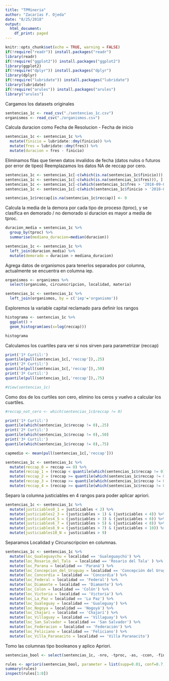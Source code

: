 ```yaml
---
title: "TPMineria"
author: "Zacarías F. Ojeda"
date: "8/25/2018"
output:
  html_document:
    df_print: paged
---
```


```r
knitr::opts_chunk$set(echo = TRUE, warning = FALSE)
if(!require("readr")) install.packages("readr")
library(readr)
if(!require("ggplot2")) install.packages("ggplot2")
library(ggplot2)
if(!require("dplyr")) install.packages("dplyr")
library(dplyr)
if(!require("lubridate")) install.packages("lubridate")
library(lubridate)
if(!require("arules")) install.packages("arules")
library("arules")
```

Cargamos los datasets originales 

```r
sentencias_1c <- read_csv("./sentencias_1c.csv")
organismos <- read_csv("./organismos.csv")
```
Calcula duracion como Fecha de Resolucion - Fecha de inicio

```r
sentencias_1c <- sentencias_1c %>% 
  mutate(finicio = lubridate::dmy(finicio)) %>% 
  mutate(fres = lubridate::dmy(fres)) %>% 
  mutate(duracion = fres - finicio)

```
Eliminamos filas que tienen datos invalidos de fecha (datos nulos o futuros por error de tipeo)
Reemplazamos los datos NA de reccap por cero.

```r
sentencias_1c <- sentencias_1c[-c(which(is.na(sentencias_1c$finicio))), ]
sentencias_1c <- sentencias_1c[-c(which(is.na(sentencias_1c$fres))), ]
sentencias_1c <- sentencias_1c[-c(which(sentencias_1c$fres > '2018-09-01')), ]
sentencias_1c <- sentencias_1c[-c(which(sentencias_1c$finicio > '2018-09-01')), ]

sentencias_1c$reccap[is.na(sentencias_1c$reccap)] <- 0

```
Calcula la media de la demora por cada tipo de proceso (tproc), y
se clasifica en demorado / no demorado si duracion es mayor a media de tproc.

```r
duracion_media = sentencias_1c %>% 
  group_by(tproc) %>% 
  summarise(mediana_duracion=median(duracion))

sentencias_1c <- sentencias_1c %>% 
  left_join(duracion_media) %>% 
  mutate(demorado = duracion > mediana_duracion)

```
Agrega datos de organismos para tenerlos separados por columna, actualmente se encuentra en columna iep.

```r
organismos <- organismos %>% 
  select(organismo, circunscripcion, localidad, materia)

sentencias_1c <- sentencias_1c %>% 
  left_join(organismos, by = c('iep'='organismo'))

```


Exploremos la variable capital reclamado para definir los rangos

```r
histograma <- sentencias_1c %>% 
  ggplot() +
  geom_histogram(aes(x=log(reccap)))

histograma
```

Calculamos los cuartiles para ver si nos sirven para parametrizar (reccap)

```r
print('1º Curtil:')
quantile(pull(sentencias_1c[,'reccap']),.25)
print('2º Curtil:')
quantile(pull(sentencias_1c[,'reccap']),.50)
print('3º Curtil:')
quantile(pull(sentencias_1c[,'reccap']),.75)

#View(sentencias_1c)
```
Como dos de los curtiles son cero, elimino los ceros y vuelvo a calcular los cuartiles.

```r
#reccap_not_cero <- which(sentencias_1c$reccap != 0)

print('1º Curtil:')
quantile(which(sentencias_1c$reccap != 0),.25)
print('2º Curtil:')
quantile(which(sentencias_1c$reccap != 0),.50)
print('3º Curtil:')
quantile(which(sentencias_1c$reccap != 0),.75)

capmedio <- mean(pull(sentencias_1c[,'reccap']))

sentencias_1c <- sentencias_1c %>% 
  mutate(reccap_0 = reccap == 0) %>% 
  mutate(reccap_1 = (reccap < quantile(which(sentencias_1c$reccap != 0),.25)) & (reccap!=0)) %>% 
  mutate(reccap_2 = (reccap >= quantile(which(sentencias_1c$reccap != 0),.25)) & (reccap < quantile(which(sentencias_1c$reccap != 0),.50))) %>% 
  mutate(reccap_3 = (reccap >= quantile(which(sentencias_1c$reccap != 0),.50)) & (reccap < quantile(which(sentencias_1c$reccap != 0),.75))) %>% 
  mutate(reccap_4 = (reccap >= quantile(which(sentencias_1c$reccap != 0),.75))) 

```

Separo la columna justiciables en 4 rangos para poder aplicar apriori.

```r

sentencias_1c <- sentencias_1c %>% 
  mutate(justiciables0_1 = justiciables < 2) %>% 
  mutate(justiciables2_3 = (justiciables > 1) & (justiciables < 4)) %>% 
  mutate(justiciables4_5 = (justiciables > 3) & (justiciables < 6)) %>% 
  mutate(justiciables6_7 = (justiciables > 5) & (justiciables < 8)) %>% 
  mutate(justiciables8_9 = (justiciables > 7) & (justiciables < 10)) %>% 
  mutate(justiciables10_N = justiciables > 9)


```

Separamos Localidad y Circunscripcion en columnas.

```r
sentencias_1c <- sentencias_1c %>% 
  mutate(loc_Gualeguaychu = localidad == 'Gualeguaychú') %>% 
  mutate(loc_Rosario_del_Tala  = localidad == 'Rosario del Tala' ) %>% 
  mutate(loc_Parana = localidad == 'Paraná') %>% 
  mutate(loc_Concepcion_del_Uruguay = localidad == 'Concepción del Uruguay') %>% 
  mutate(loc_Concordia = localidad == 'Concordia') %>% 
  mutate(loc_Federal = localidad == 'Federal') %>% 
  mutate(loc_Diamante = localidad == 'Diamante') %>% 
  mutate(loc_Colon = localidad == 'Colón') %>% 
  mutate(loc_Victoria = localidad == 'Victoria') %>% 
  mutate(loc_La_Paz = localidad == 'La Paz') %>% 
  mutate(loc_Gualeguay = localidad == 'Gualeguay') %>% 
  mutate(loc_Nogoya = localidad == 'Nogoyá') %>% 
  mutate(loc_Chajari = localidad == 'Chajarí') %>% 
  mutate(loc_Villaguay = localidad == 'Villaguay') %>% 
  mutate(loc_San_Salvador = localidad == 'San Salvador') %>% 
  mutate(loc_Federacion = localidad == 'Federación') %>% 
  mutate(loc_Feliciano = localidad == 'Feliciano') %>% 
  mutate(loc_Villa_Paranacito = localidad == 'Villa Paranacito')

```

Tomo las columnas tipo booleanos y aplico Apriori.

```r

sentencias_bool <- select(sentencias_1c, -nro, -tproc, -as, -ccon, -finicio, -fres, -fdesp, -fvenc1, -fvenc2, -tres, -mat, -justiciables, -reccap, -iep, -duracion, -mediana_duracion, -circunscripcion, -localidad, -materia)

rules <- apriori(sentencias_bool, parameter = list(supp=0.01, conf=0.7, minlen=2), appearance = list(rhs="demorado"))
summary(rules)
inspect(rules[1:8])



```
